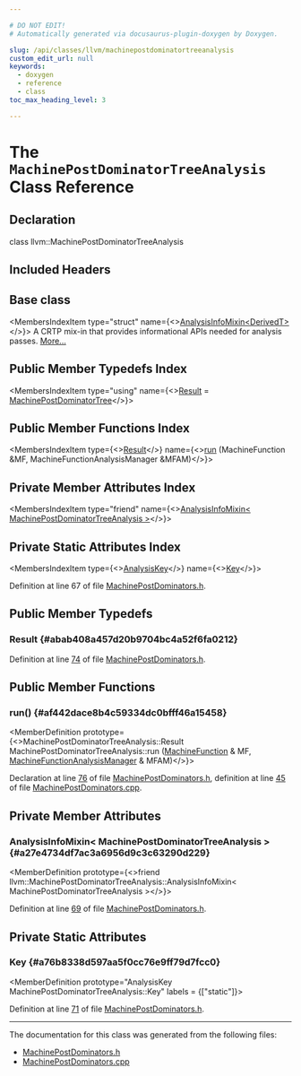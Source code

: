 ```yaml
---

# DO NOT EDIT!
# Automatically generated via docusaurus-plugin-doxygen by Doxygen.

slug: /api/classes/llvm/machinepostdominatortreeanalysis
custom_edit_url: null
keywords:
  - doxygen
  - reference
  - class
toc_max_heading_level: 3

---
```





# The `MachinePostDominatorTreeAnalysis` Class Reference

<DoxygenPage pluginConfig={pluginConfig}>



## Declaration

<CodeBlock>class llvm::MachinePostDominatorTreeAnalysis</CodeBlock>

## Included Headers

<IncludesList>
<IncludesListItem
  filePath="llvm/CodeGen/MachinePostDominators.h"
  permalink="/docs/api/files/include/include/llvm/include/llvm/codegen/machinepostdominators-h"
  isLocal="true" />
</IncludesList>

## Base class

<MembersIndex>

<MembersIndexItem
  type="struct"
  name={<><a href="/docs/api/structs/llvm/analysisinfomixin">AnalysisInfoMixin&lt;DerivedT&gt;</a></>}>
A CRTP mix-in that provides informational APIs needed for analysis passes. <a href="/docs/api/structs/llvm/analysisinfomixin/#details">More...</a>
</MembersIndexItem>

</MembersIndex>

## Public Member Typedefs Index

<MembersIndex>

<MembersIndexItem
  type="using"
  name={<><a href="#abab408a457d20b9704bc4a52f6fa0212">Result</a> = <a href="/docs/api/classes/llvm/machinepostdominatortree">MachinePostDominatorTree</a></>}>
</MembersIndexItem>

</MembersIndex>

## Public Member Functions Index

<MembersIndex>

<MembersIndexItem
  type={<><a href="#abab408a457d20b9704bc4a52f6fa0212">Result</a></>}
  name={<><a href="#af442dace8b4c59334dc0bfff46a15458">run</a> (MachineFunction &amp;MF, MachineFunctionAnalysisManager &amp;MFAM)</>}>
</MembersIndexItem>

</MembersIndex>

## Private Member Attributes Index

<MembersIndex>

<MembersIndexItem
  type="friend"
  name={<><a href="#a27e4734df7ac3a6956d9c3c63290d229">AnalysisInfoMixin&lt; MachinePostDominatorTreeAnalysis &gt;</a></>}>
</MembersIndexItem>

</MembersIndex>

## Private Static Attributes Index

<MembersIndex>

<MembersIndexItem
  type={<><a href="/docs/api/structs/llvm/analysiskey">AnalysisKey</a></>}
  name={<><a href="#a76b8338d597aa5f0cc76e9ff79d7fcc0">Key</a></>}>
</MembersIndexItem>

</MembersIndex>


Definition at line 67 of file <a href="/docs/api/files/include/include/llvm/include/llvm/codegen/machinepostdominators-h">MachinePostDominators.h</a>.

<SectionDefinition>

## Public Member Typedefs

### Result {#abab408a457d20b9704bc4a52f6fa0212}

<MemberDefinition
  prototype="using llvm::MachinePostDominatorTreeAnalysis::Result =  MachinePostDominatorTree">

Definition at line <a href="/docs/api/files/include/include/llvm/include/llvm/codegen/machinepostdominators-h/#l00074">74</a> of file <a href="/docs/api/files/include/include/llvm/include/llvm/codegen/machinepostdominators-h">MachinePostDominators.h</a>.
</MemberDefinition>

</SectionDefinition>

<SectionDefinition>

## Public Member Functions

### run() {#af442dace8b4c59334dc0bfff46a15458}

<MemberDefinition
  prototype={<>MachinePostDominatorTreeAnalysis::Result MachinePostDominatorTreeAnalysis::run (<a href="/docs/api/classes/llvm/machinefunction">MachineFunction</a> &amp; MF, <a href="/docs/api/namespaces/llvm/#a064825a8817522ca733ac413a7122d36">MachineFunctionAnalysisManager</a> &amp; MFAM)</>}>

Declaration at line <a href="/docs/api/files/include/include/llvm/include/llvm/codegen/machinepostdominators-h/#l00076">76</a> of file <a href="/docs/api/files/include/include/llvm/include/llvm/codegen/machinepostdominators-h">MachinePostDominators.h</a>, definition at line <a href="/docs/api/files/lib/lib/codegen/machinepostdominators-cpp/#l00045">45</a> of file <a href="/docs/api/files/lib/lib/codegen/machinepostdominators-cpp">MachinePostDominators.cpp</a>.
</MemberDefinition>

</SectionDefinition>

<SectionDefinition>

## Private Member Attributes

### AnalysisInfoMixin&lt; MachinePostDominatorTreeAnalysis &gt; {#a27e4734df7ac3a6956d9c3c63290d229}

<MemberDefinition
  prototype={<>friend llvm::MachinePostDominatorTreeAnalysis::AnalysisInfoMixin&lt; MachinePostDominatorTreeAnalysis &gt;</>}>

Definition at line <a href="/docs/api/files/include/include/llvm/include/llvm/codegen/machinepostdominators-h/#l00069">69</a> of file <a href="/docs/api/files/include/include/llvm/include/llvm/codegen/machinepostdominators-h">MachinePostDominators.h</a>.
</MemberDefinition>

</SectionDefinition>

<SectionDefinition>

## Private Static Attributes

### Key {#a76b8338d597aa5f0cc76e9ff79d7fcc0}

<MemberDefinition
  prototype="AnalysisKey MachinePostDominatorTreeAnalysis::Key"
  labels = {["static"]}>

Definition at line <a href="/docs/api/files/include/include/llvm/include/llvm/codegen/machinepostdominators-h/#l00071">71</a> of file <a href="/docs/api/files/include/include/llvm/include/llvm/codegen/machinepostdominators-h">MachinePostDominators.h</a>.
</MemberDefinition>

</SectionDefinition>

<hr/>

The documentation for this class was generated from the following files:

<ul>
<li><a href="/docs/api/files/include/include/llvm/include/llvm/codegen/machinepostdominators-h">MachinePostDominators.h</a></li>
<li><a href="/docs/api/files/lib/lib/codegen/machinepostdominators-cpp">MachinePostDominators.cpp</a></li>
</ul>

</DoxygenPage>

